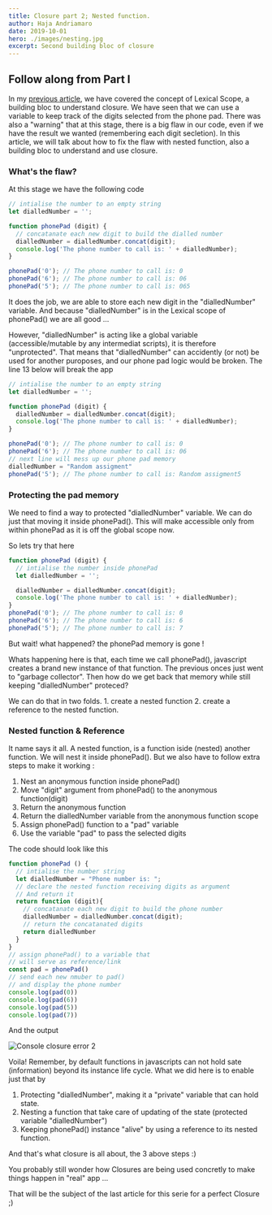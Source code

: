 ```yaml
---
title: Closure part 2; Nested function.
author: Haja Andriamaro
date: 2019-10-01
hero: ./images/nesting.jpg
excerpt: Second building bloc of closure
---
```


## Follow along from Part I

In my [previous article](../closure-part-1-lexical-scope), we have covered the concept of Lexical Scope, a building bloc to understand closure. 
We have seen that we can use a variable to keep track of the digits selected from the phone pad. There was also a "warning" that
at this stage, there is a big flaw in our code, even if we have the result we wanted (remembering each digit secletion). 
In this article, we will talk about how to fix the flaw with nested function, also a building bloc to understand and use closure.

### What's the flaw?

At this stage we have the following code 
```javascript
// intialise the number to an empty string
let dialledNumber = '';

function phonePad (digit) {
  // concatanate each new digit to build the dialled number
  dialledNumber = dialledNumber.concat(digit);
  console.log('The phone number to call is: ' + dialledNumber);
}

phonePad('0'); // The phone number to call is: 0
phonePad('6'); // The phone number to call is: 06
phonePad('5'); // The phone number to call is: 065
```
It does the job, we are able to store each new digit in the "dialledNumber" variable. And because "dialledNumber" is in the Lexical scope
of phonePad() we are all good ...

However, "dialledNumber" is acting like a global variable (accessible/mutable by any intermediat scripts), it is therefore "unprotected".
That means that "dialledNumber" can accidently (or not) be used for another puroposes, and our phone pad logic would be broken.
The line 13 below will break the app

```javascript
// intialise the number to an empty string
let dialledNumber = '';

function phonePad (digit) {
  dialledNumber = dialledNumber.concat(digit);
  console.log('The phone number to call is: ' + dialledNumber);
}

phonePad('0'); // The phone number to call is: 0
phonePad('6'); // The phone number to call is: 06
// next line will mess up our phone pad memory
dialledNumber = "Random assigment"
phonePad('5'); // The phone number to call is: Random assigment5
```

### Protecting the pad memory

We need to find a way to protected "dialledNumber" variable. We can do just that moving it inside phonePad(). 
This will make accessible only from within phonePad as it is off the global scope now.

So lets try that here

```javascript
function phonePad (digit) {
  // intialise the number inside phonePad
  let dialledNumber = '';

  dialledNumber = dialledNumber.concat(digit);
  console.log('The phone number to call is: ' + dialledNumber);
}
phonePad('0'); // The phone number to call is: 0
phonePad('6'); // The phone number to call is: 6
phonePad('5'); // The phone number to call is: 7
```

But wait! what happened? the phonePad memory is gone !

Whats happening here is that, each time we call phonePad(), javascript creates a brand new instance of that function. 
The previous onces just went to "garbage collector". Then how do we get back that memory while still keeping "dialledNumber" proteced?

We can do that in two folds. 1. create a nested function 2. create a reference to the nested function.

### Nested function & Reference

It name says it all. A nested function, is a function iside (nested) another function. We will nest it inside phonePad(). 
But we also have to follow extra steps to make it working :

1. Nest an anonymous function inside phonePad()
2. Move "digit" argument from phonePad() to the anonymous function(digit)
3. Return the anonymous function
4. Return the dialledNumber variable from the anonymous function scope
5. Assign phonePad() function to a "pad" variable
6. Use the variable "pad" to pass the selected digits

The code should look like this

```javascript
function phonePad () {
  // intialise the number string
  let dialledNumber = "Phone number is: ";
  // declare the nested function receiving digits as argument
  // And return it
  return function (digit){
    // concatanate each new digit to build the phone number
    dialledNumber = dialledNumber.concat(digit);
    // return the concatanated digits
    return dialledNumber
  }
}
// assign phonePad() to a variable that 
// will serve as reference/link
const pad = phonePad()
// send each new nmuber to pad()
// and display the phone number
console.log(pad(0))
console.log(pad(6))
console.log(pad(5))
console.log(pad(7))
```
And the output

<div className="Image__Small">
  <img
    src="./images/console-4.png"
    alt="Console closure error 2"
  />
</div>

Voila! Remember, by default functions in javascripts can not hold sate (information) beyond 
its instance life cycle. What we did here is to enable just that by 
1. Protecting "dialledNumber", making it a "private" variable that can hold state.
2. Nesting a function that take care of updating of the state (protected variable "dialledNumber")
3. Keeping phonePad() instance "alive" by using a reference to its nested function.

And that's what closure is all about, the 3 above steps :)

You probably still wonder how Closures are being used concretly to make things happen in "real" app ...

That will be the subject of the last article for this serie for a perfect Closure ;)

